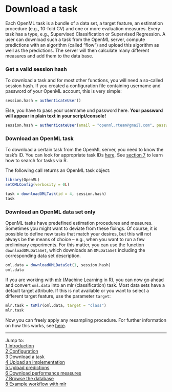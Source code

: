 Download a task
===============

Each OpenML task is a bundle of a data set, a target feature, an estimation procedure (e.g.,
10-fold CV) and one or more evaluation measures. Every task has a type, e.g., Supervised
Classification or Supervised Regression. A user can download such a task from the OpenML server,
compute predictions with an algorithm (called "flow") and upload this algorithm as well as the
predictions. The server will then calculate many different measures and add them to the data base.

### Get a valid session hash
To download a task and for most other functions, you will need a so-called session hash. If you created a configuration file containing username and password of your OpenML account, this is very simple:
```r
session.hash = authenticateUser()
```
Else, you have to pass your username und password here. **Your password will appear in plain text in your script/console!**
```r
session.hash = authenticateUser(email = "openml.rteam@gmail.com", password = "testpassword")
```

### Download an OpenML task
To download a certain task from the OpenML server, you need to know the task's ID. You can look for appropriate task IDs [here](http://openml.org/search?q=&type=task). See
[section 7](7-Browse-the-database.md) to learn how to search for tasks via R.

The following call returns an OpenML task object: 
```r
library(OpenML)
setOMLConfig(verbosity = 0L)
```
```r
task = downloadOMLTask(id = 4, session.hash)
task
```

### Download an OpenML data set only
OpenML tasks have predefined estimation procedures and measures. Sometimes you might want to deviate
from these fixings. Of course, it is possible to define new tasks that match your desires, but this
will not always be the means of choice -- e.g., when you want to run a few preliminary experiments.
For this matter, you can use the function `downloadOMLDataSet`, which downloads an
`OMLDataSet` including the corresponding data set description.

```r
oml.data = downloadOMLDataSet(1, session.hash)
oml.data
```

If you are working with [mlr](https://github.com/berndbischl/mlr) (Machine Learning in R), you can
now go ahead and convert `oml.data` into an mlr (classification) task. Most data sets have a default target attribute. If this is not available or you want to select a different target feature, use the parameter `target`:

```r
mlr.task = toMlr(oml.data, target = "class")
mlr.task
```

Now you can freely apply any resampling procedure. For further information on how this works, see
[here](http://berndbischl.github.io/mlr/man/makeResampleDesc.html).

----------------------------------------------------------------------------------------------------
Jump to:    
[1 Introduction](1-Introduction.md)   
[2 Configuration](2-Configuration.md)  
3 Download a task  
[4 Upload an implementation](4-Upload-an-implementation.md)  
[5 Upload predictions](5-Upload-predictions.md)  
[6 Download performance measures](6-Download-performance-measures.md)  
[7 Browse the database](7-Browse-the-database.md)  
[8 Example workflow with mlr](8-Example-workflow-with-mlr.md)